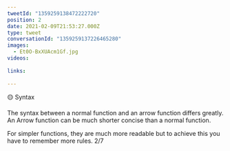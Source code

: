 ```yaml
---
tweetId: "1359259138472222720"
position: 2
date: 2021-02-09T21:53:27.000Z
type: tweet
conversationId: "1359259137226465280"
images:
  - Et0O-BxXUAcm1Gf.jpg
videos:
  
links:
  
---
```

🟡 Syntax

The syntax between a normal function and an arrow function differs greatly. An Arrow function can be much shorter concise than a normal function. 

For simpler functions, they are much more readable but to achieve this you have to remember more rules. 2/7 
